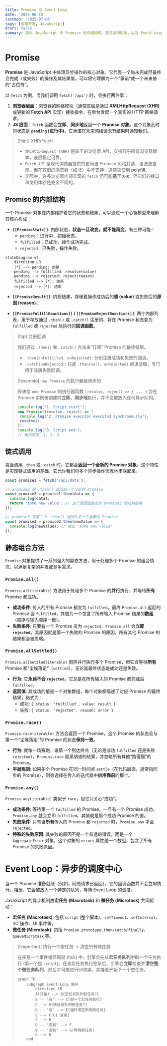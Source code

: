 ```yaml
---
title: Promise 与 Event Loop
date: '2025-06-15'
lastmod: '2025-07-06'
tags: [前端开发, JavaScript]
draft: false
summary: 探讨 JavaScript 中 Promise 的内部结构、链式调用机制，以及 Event Loop 如何调度异步任务，帮助理解前端异步编程的核心原理。
---
```

# Promise

**Promise** 是 JavaScript 中处理异步操作的核心对象。它代表一个尚未完成但最终会完成（或失败）的操作及其结果值。可以将它理解为一个“承诺”或一个未来值的“占位符”。

以 `fetch` 为例，当我们调用 `fetch('/api')` 时，会执行两件事：

1. **浏览器层面**：浏览器的网络模块（通常底层是通过 **XMLHttpRequest (XHR)** 或更新的 **Fetch API** 实现）接收指令，在后台发起一个真实的 HTTP 网络请求。
2. **JS 层面**：`fetch` 函数会**立即、同步地**返回一个 **Promise 对象**。这个对象此时的状态是 **`pending` (进行中)**，它承诺在未来网络请求有结果时通知我们。

> [!hint] XHR/Fetch
>
> - `XMLHttpRequest (XHR)` 是较早的浏览器 API，支持几乎所有浏览器版本，底层稳定可靠。
> - `Fetch API` 是现代浏览器提供的更简洁 Promise 风格封装，语法更直观，但在较旧的浏览器（如 IE）中不支持，通常需使用 [polyfill](https://github.com/github/fetch)。
> - 实际中，许多浏览器内部实现的 `fetch` 仍可能**基于 `XHR`**，但它们的接口和使用体验是完全不同的。

## Promise 的内部结构

一个 Promise 对象在内部维护着它的状态和结果，可以通过一个心智模型来理解其核心构成：

- **`[[PromiseState]]`**: 内部状态，**状态一旦改变，就不能再变**。有三种可能：
  - `pending`：进行中，初始状态。
  - `fulfilled`：已成功，操作成功完成。
  - `rejected`：已失败，操作失败。

```mermaid
stateDiagram-v2
    direction LR
    [*] --> pending: 创建
    pending --> fulfilled: resolve(value)
    pending --> rejected: reject(reason)
    fulfilled --> [*]: 结束
    rejected --> [*]: 结束
```

- **`[[PromiseResult]]`**: 内部结果，存储着操作成功后的**值 (value)** 或失败后的**原因 (reason)**。

- **`[[PromiseFulfillReactions]]` / `[[PromiseRejectReactions]]`**: 两个内部列表，用于存放通过 `.then()` 或 `.catch()` 注册的、将在 Promise 状态变为 `fulfilled` 或 `rejected` 后执行的**回调函数**。

> [!tip] 注册回调
>
> 我们通过 `.then()` 和 `.catch()` 方法来“订阅” Promise 的最终结果。
>
> - `.then(onFulfilled, onRejected)`: 分别注册成功和失败的回调。
> - `.catch(onRejected)`: 只是 `.then(null, onRejected)` 的语法糖，专门用于注册失败回调。

> [!example] `new Promise` 的执行器是同步的
>
> 传递给 `new Promise` 的执行器函数 `(resolve, reject) => { ... }` 会在 Promise 实例被创建时**立即、同步地**执行，并不会被放入任何异步队列。
> ```js
> console.log('1. Script start');
> new Promise((resolve, reject) => {
>  console.log('2. Promise executor executed synchronously');
>  resolve();
> });
> console.log('3. Script end');
> // 输出顺序: 1, 2, 3
> ```

## 链式调用

每当调用 `.then` 或 `.catch` 时，它都会**返回一个全新的 Promise 对象**。这个特性是实现链式调用的基础，它允许我们将多个异步操作优雅地串联起来。

```js
const promise1 = fetch('/api/data');

// promise2 是 .then() 返回的一个全新的 Promise
const promise2 = promise1.then(data => {
  console.log(data);
  return 'some new value'; // 这个返回值会成为 promise2 的成功结果
});

// promise3 是第二个 .then() 返回的又一个全新的 Promise
const promise3 = promise2.then(newValue => {
  console.log(newValue); // 输出 'some new value'
});
```

## 静态组合方法

`Promise` 对象提供了一系列强大的静态方法，用于处理多个 Promise 的组合情况，以满足复杂的并发或竞争需求。

### `Promise.all()`

`Promise.all(iterable)` 方法用于处理多个 Promise 的**并行**执行，并等待**所有** Promise 都成功。

- **成功条件**: 传入的所有 Promise 都变为 `fulfilled`。最终 `Promise.all` 返回的 Promise 会 `fulfilled`，其值为一个包含了所有输入 Promise 结果的**数组**（顺序与输入顺序一致）。
- **失败条件**: 只要有一个 Promise 变为 `rejected`，`Promise.all` 会**立即 `rejected`**，其原因就是第一个失败的 Promise 的原因。所有其他 Promise 的结果都会被忽略。

### `Promise.allSettled()`

`Promise.allSettled(iterable)` 同样并行执行多个 Promise，但它会等待**所有** Promise 都“尘埃落定”（`settled`），无论其最终状态是成功还是失败。

- **行为**: 它**永远不会 `rejected`**。它总是在所有输入的 Promise 都完成后 `fulfilled`。
- **返回值**: 其成功的值是一个对象数组，每个对象都描述了对应 Promise 的最终结果，格式为：
  - 成功: `{ status: 'fulfilled', value: result }`
  - 失败: `{ status: 'rejected', reason: error }`

### `Promise.race()`

`Promise.race(iterable)` 方法会返回一个 Promise，这个 Promise 的状态会与第一个“尘埃落定”的 Promise 的状态**保持一致**。

- **行为**: 就像一场赛跑，谁第一个到达终点（无论是成功 `fulfilled` 还是失败 `rejected`），`Promise.race` 就采纳谁的结果，并忽略所有其他“跑得慢”的 Promise。
- **平局规则**: 如果多个 Promise 在同一时间点 `settle`（在代码层面，通常指同步的 Promise），则会选择在传入的迭代器中**排序靠前**的那个。

### `Promise.any()`

`Promise.any(iterable)` 类似于 `race`，但它只关心“成功”。

- **成功条件**: 等待第一个 `fulfilled` 的 Promise。一旦有一个 Promise 成功，`Promise.any` 就会立即 `fulfilled`，其值就是那个成功 Promise 的值。
- **失败条件**: 只有当**所有**传入的 Promise 都 `rejected` 时，`Promise.any` 才会 `rejected`。
- **特殊的失败原因**: 其失败的原因不是一个普通的错误，而是一个 `AggregateError` 对象，这个对象的 `errors` 属性是一个数组，包含了所有 Promise 的失败原因。


# Event Loop：异步的调度中心

当一个 Promise 准备就绪（例如，网络请求已返回），它的回调函数并不会立即执行。相反，它会被放入一个特定的队列，等待 Event Loop 的调度。

JavaScript 的异步机制由**宏任务 (Macrotask)** 和 **微任务 (Microtask)** 共同驱动：

- **宏任务 (Macrotask)**: 包括 `script` (整个脚本)、`setTimeout`、`setInterval`、I/O 操作、UI 事件等。
- **微任务 (Microtask)**: 包括 `Promise.prototype.then/catch/finally`、`queueMicrotask` 等。

> [!important] 执行一个宏任务 -> 清空所有微任务
>
> 在任意一个事件循环周期 (tick) 中，引擎会先从**宏任务队列**中取**一个**任务执行 (第一个是 `script`)。在该宏任务执行完毕后，引擎会**立即**检查并**清空整个微任务队列**，然后才可能进行UI渲染，并接着开始下一个宏任务。
>
> ```mermaid
> graph TD
>     subgraph Event Loop 循环
>         direction LR
>         A(开始) --> B{宏任务队列有任务?}
>         B -- "有" --> C[取一个宏任务执行]
>         C --> D{微任务队列有任务?}
>         D -- "有" --> E[循环清空所有微任务]
>         E --> F[UI 渲染]
>         F --> B
>         D -- "没有" --> F
>         B -- "没有" --> G(等待新任务)
>         G --> B
>     end
> ```

